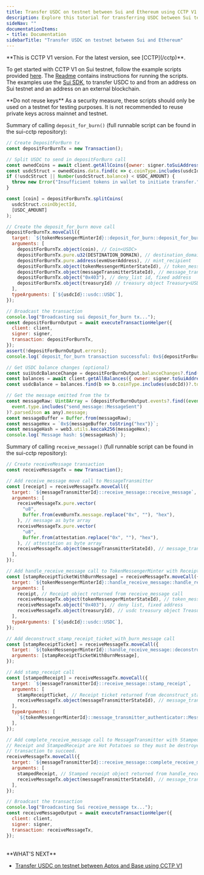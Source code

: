 ```yaml
---
title: Transfer USDC on testnet between Sui and Ethereum using CCTP V1
description: Explore this tutorial for transferring USDC between Sui testnet and Ethereum Sepolia Testnet via CCTP V1
sideNav: ""
documentationItems: 
- title: Documentation
sidebarTitle: "Transfer USDC on testnet between Sui and Ethereum"
---
```


<Warning>
  **This is CCTP V1 version. For the latest version, see [CCTP](/cctp)**.
</Warning>

To get started with CCTP V1 on Sui testnet, follow the example scripts provided
[here](https://github.com/circlefin/sui-cctp/tree/master/scripts/sui-scripts).
The
[Readme](https://github.com/circlefin/sui-cctp?tab=readme-ov-file#run-localnet-example-scripts)
contains instructions for running the scripts. The examples use the
[Sui SDK](https://www.npmjs.com/package/@mysten/sui), to transfer USDC to and
from an address on Sui testnet and an address on an external blockchain.

<Warning>
  **Do not reuse keys** As a security measure, these scripts should only be used
  on a testnet for testing purposes. It is not recommended to reuse private keys
  across mainnet and testnet.
</Warning>

Summary of calling `deposit_for_burn()` (full runnable script can be found in
the sui-cctp repository):

```javascript Javascript
// Create DepositForBurn tx
const depositForBurnTx = new Transaction();

// Split USDC to send in depositForBurn call
const ownedCoins = await client.getAllCoins({owner: signer.toSuiAddress()})
const usdcStruct = ownedCoins.data.find(c => c.coinType.includes(usdcId));
if (!usdcStruct || Number(usdcStruct.balance) < USDC_AMOUNT) {
  throw new Error("Insufficient tokens in wallet to initiate transfer.");
}

const [coin] = depositForBurnTx.splitCoins(
  usdcStruct.coinObjectId,
  [USDC_AMOUNT]
);

// Create the deposit_for_burn move call
depositForBurnTx.moveCall({
  target: `${tokenMessengerMinterId}::deposit_for_burn::deposit_for_burn`,
  arguments: [
    depositForBurnTx.object(coin), // Coin<USDC>
    depositForBurnTx.pure.u32(DESTINATION_DOMAIN), // destination_domain
    depositForBurnTx.pure.address(evmUserAddress), // mint_recipient
    depositForBurnTx.object(tokenMessengerMinterStateId), // token_messenger_minter state
    depositForBurnTx.object(messageTransmitterStateId), // message_transmitter state
    depositForBurnTx.object("0x403"), // deny_list id, fixed address
    depositForBurnTx.object(treasuryId) // treasury object Treasury<USDC>
  ],
  typeArguments: [`${usdcId}::usdc::USDC`],
});

// Broadcast the transaction
console.log("Broadcasting sui deposit_for_burn tx...");
const depositForBurnOutput = await executeTransactionHelper({
  client: client,
  signer: signer,
  transaction: depositForBurnTx,
});
assert(!depositForBurnOutput.errors);
console.log(`deposit_for_burn transaction successful: 0x${depositForBurnOutput.digest} \n`);

// Get USDC balance changes (optional)
const suiUsdcBalanceChange = depositForBurnOutput.balanceChanges?.find(b => b.coinType.includes(usdcId))
const balances = await client.getAllBalances({ owner: signer.toSuiAddress() });
const usdcBalance = balances.find(b => b.coinType.includes(usdcId))?.totalBalance;

// Get the message emitted from the tx
const messageRaw: Uint8Array = (depositForBurnOutput.events?.find((event) =>
  event.type.includes("send_message::MessageSent")
)?.parsedJson as any).message;
const messageBuffer = Buffer.from(messageRaw);
const messageHex = `0x${messageBuffer.toString("hex")}`;
const messageHash = web3.utils.keccak256(messageHex);
console.log(`Message hash: ${messageHash}`);
```

Summary of calling `receive_message()` (full runnable script can be found in the
sui-cctp repository):

```javascript Javascript
// Create receiveMessage transaction
const receiveMessageTx = new Transaction();

// Add receive_message move call to MessageTransmitter
const [receipt] = receiveMessageTx.moveCall({
  target: `${messageTransmitterId}::receive_message::receive_message`,
  arguments: [
    receiveMessageTx.pure.vector(
      "u8",
      Buffer.from(evmBurnTx.message.replace("0x", ""), "hex"),
    ), // message as byte array
    receiveMessageTx.pure.vector(
      "u8",
      Buffer.from(attestation.replace("0x", ""), "hex"),
    ), // attestation as byte array
    receiveMessageTx.object(messageTransmitterStateId), // message_transmitter state
  ],
});

// Add handle_receive_message call to TokenMessengerMinter with Receipt from receive_message call
const [stampReceiptTicketWithBurnMessage] = receiveMessageTx.moveCall({
  target: `${tokenMessengerMinterId}::handle_receive_message::handle_receive_message`,
  arguments: [
    receipt, // Receipt object returned from receive_message call
    receiveMessageTx.object(tokenMessengerMinterStateId), // token_messenger_minter state
    receiveMessageTx.object("0x403"), // deny list, fixed address
    receiveMessageTx.object(treasuryId), // usdc treasury object Treasury<T>
  ],
  typeArguments: [`${usdcId}::usdc::USDC`],
});

// Add deconstruct_stamp_receipt_ticket_with_burn_message call
const [stampReceiptTicket] = receiveMessageTx.moveCall({
  target: `${tokenMessengerMinterId}::handle_receive_message::deconstruct_stamp_receipt_ticket_with_burn_message`,
  arguments: [stampReceiptTicketWithBurnMessage],
});

// Add stamp_receipt call
const [stampedReceipt] = receiveMessageTx.moveCall({
  target: `${messageTransmitterId}::receive_message::stamp_receipt`,
  arguments: [
    stampReceiptTicket, // Receipt ticket returned from deconstruct_stamp_receipt_ticket_with_burn_message call
    receiveMessageTx.object(messageTransmitterStateId), // message_transmitter state
  ],
  typeArguments: [
    `${tokenMessengerMinterId}::message_transmitter_authenticator::MessageTransmitterAuthenticator`,
  ],
});

// Add complete_receive_message call to MessageTransmitter with StampedReceipt from stamp_receipt call.
// Receipt and StampedReceipt are Hot Potatoes so they must be destroyed for the
// transaction to succeed.
receiveMessageTx.moveCall({
  target: `${messageTransmitterId}::receive_message::complete_receive_message`,
  arguments: [
    stampedReceipt, // Stamped receipt object returned from handle_receive_message call
    receiveMessageTx.object(messageTransmitterStateId), // message_transmitter state
  ],
});

// Broadcast the transaction
console.log("Broadcasting Sui receive_message tx...");
const receiveMessageOutput = await executeTransactionHelper({
  client: client,
  signer: signer,
  transaction: receiveMessageTx,
});
```

<br />
**WHAT'S NEXT**

- [Transfer USDC on testnet between Aptos and Base using CCTP V1 <Icon icon="arrow-right" />](/cctp/v1/transfer-usdc-on-testnet-from-aptos-to-base)
